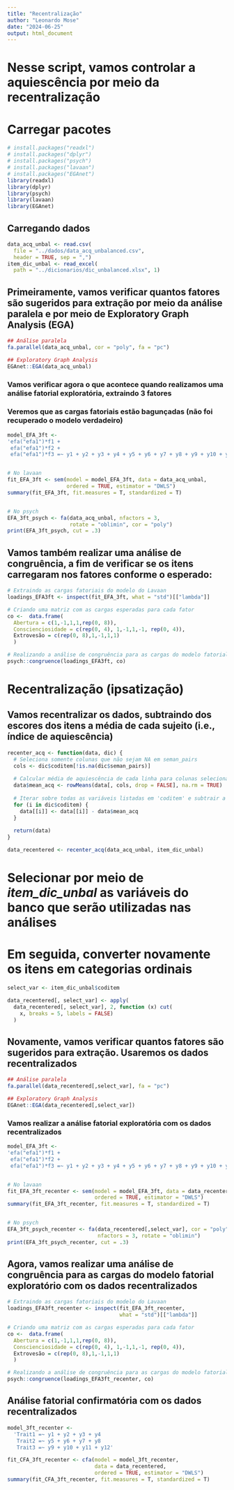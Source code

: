 ---
title: "Recentralização"
author: "Leonardo Mose"
date: "2024-06-25"
output: html_document
---

# Nesse script, vamos controlar a aquiescência por meio da **recentralização**


# Carregar pacotes
```{r}
# install.packages("readxl")
# install.packages("dplyr")
# install.packages("psych")
# install.packages("lavaan")
# install.packages("EGAnet")
library(readxl)
library(dplyr)
library(psych)
library(lavaan)
library(EGAnet)
```


## Carregando dados
```{r}
data_acq_unbal <- read.csv(
  file = "../dados/data_acq_unbalanced.csv",
  header = TRUE, sep = ",")
item_dic_unbal <- read_excel(
  path = "../dicionarios/dic_unbalanced.xlsx", 1)
```



## Primeiramente, vamos verificar quantos fatores são sugeridos para extração por meio da análise paralela e por meio de Exploratory Graph Analysis (EGA)
```{r}
## Análise paralela
fa.parallel(data_acq_unbal, cor = "poly", fa = "pc")

## Exploratory Graph Analysis
EGAnet::EGA(data_acq_unbal)
```


### Vamos verificar agora o que acontece quando realizamos uma análise fatorial exploratória, extraindo 3 fatores
### Veremos que as cargas fatoriais estão bagunçadas (não foi recuperado o modelo verdadeiro)
```{r}
model_EFA_3ft <-
'efa("efa1")*f1 + 
 efa("efa1")*f2 +
 efa("efa1")*f3 =~ y1 + y2 + y3 + y4 + y5 + y6 + y7 + y8 + y9 + y10 + y11 + y12'


# No lavaan
fit_EFA_3ft <- sem(model = model_EFA_3ft, data = data_acq_unbal, 
                   ordered = TRUE, estimator = "DWLS")
summary(fit_EFA_3ft, fit.measures = T, standardized = T)


# No psych
EFA_3ft_psych <- fa(data_acq_unbal, nfactors = 3,
                    rotate = "oblimin", cor = "poly")
print(EFA_3ft_psych, cut = .3)
```


## Vamos também realizar uma análise de congruência, a fim de verificar se os itens carregaram nos fatores conforme o esperado:
```{r}
# Extraindo as cargas fatoriais do modelo do Lavaan
loadings_EFA3ft <- inspect(fit_EFA_3ft, what = "std")[["lambda"]]

# Criando uma matriz com as cargas esperadas para cada fator
co <-  data.frame(
  Abertura = c(1,-1,1,1,rep(0, 8)),
  Conscienciosidade = c(rep(0, 4), 1,-1,1,-1, rep(0, 4)),
  Extrovesão = c(rep(0, 8),1,-1,1,1)
  )

# Realizando a análise de congruência para as cargas do modelo fatorial do lavaan 
psych::congruence(loadings_EFA3ft, co)
```


# **Recentralização** (ipsatização)
## Vamos recentralizar os dados, subtraindo dos escores dos itens a média de cada sujeito (i.e., índice de aquiescência)
```{r}
recenter_acq <- function(data, dic) {
  # Seleciona somente colunas que não sejam NA em seman_pairs
  cols <- dic$coditem[!is.na(dic$seman_pairs)]
  
  # Calcular média de aquiescência de cada linha para colunas selecionadas
  data$mean_acq <- rowMeans(data[, cols, drop = FALSE], na.rm = TRUE)
  
  # Iterar sobre todas as variáveis listadas em 'coditem' e subtrair a média de aquiescência
  for (i in dic$coditem) {
    data[[i]] <- data[[i]] - data$mean_acq
  }
  
  return(data)
}

data_recentered <- recenter_acq(data_acq_unbal, item_dic_unbal)
```


# Selecionar por meio de *item_dic_unbal* as variáveis do banco que serão utilizadas nas análises
# Em seguida, converter novamente os itens em categorias ordinais
```{r}
select_var <- item_dic_unbal$coditem

data_recentered[, select_var] <- apply(
  data_recentered[, select_var], 2, function (x) cut(
    x, breaks = 5, labels = FALSE)
  )
```


## Novamente, vamos verificar quantos fatores são sugeridos para extração. Usaremos os dados recentralizados
```{r}
## Análise paralela
fa.parallel(data_recentered[,select_var], fa = "pc")

## Exploratory Graph Analysis
EGAnet::EGA(data_recentered[,select_var])
```


### Vamos realizar a análise fatorial exploratória com os dados recentralizados
```{r}
model_EFA_3ft <-
'efa("efa1")*f1 + 
 efa("efa1")*f2 +
 efa("efa1")*f3 =~ y1 + y2 + y3 + y4 + y5 + y6 + y7 + y8 + y9 + y10 + y11 + y12'


# No lavaan
fit_EFA_3ft_recenter <- sem(model = model_EFA_3ft, data = data_recentered[,select_var],
                            ordered = TRUE, estimator = "DWLS")
summary(fit_EFA_3ft_recenter, fit.measures = T, standardized = T)


# No psych
EFA_3ft_psych_recenter <- fa(data_recentered[,select_var], cor = "poly",
                             nfactors = 3, rotate = "oblimin")
print(EFA_3ft_psych_recenter, cut = .3)
```


## Agora, vamos realizar uma análise de congruência para as cargas do modelo fatorial exploratório com os dados recentralizados
```{r}
# Extraindo as cargas fatoriais do modelo do Lavaan
loadings_EFA3ft_recenter <- inspect(fit_EFA_3ft_recenter,
                                    what = "std")[["lambda"]]

# Criando uma matriz com as cargas esperadas para cada fator
co <-  data.frame(
  Abertura = c(1,-1,1,1,rep(0, 8)),
  Conscienciosidade = c(rep(0, 4), 1,-1,1,-1, rep(0, 4)),
  Extrovesão = c(rep(0, 8),1,-1,1,1)
  )

# Realizando a análise de congruência para as cargas do modelo fatorial do lavaan 
psych::congruence(loadings_EFA3ft_recenter, co)
```



## Análise fatorial confirmatória com os dados recentralizados
```{r}
model_3ft_recenter <- 
  'Trait1 =~ y1 + y2 + y3 + y4 
   Trait2 =~ y5 + y6 + y7 + y8
   Trait3 =~ y9 + y10 + y11 + y12'

fit_CFA_3ft_recenter <- cfa(model = model_3ft_recenter, 
                            data = data_recentered,
                            ordered = TRUE, estimator = "DWLS")
summary(fit_CFA_3ft_recenter, fit.measures = T, standardized = T)
```


